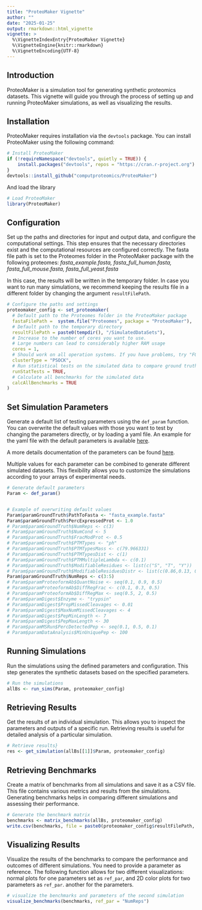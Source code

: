 ```yaml
---
title: "ProteoMaker Vignette"
author: ""
date: "2025-01-25"
output: rmarkdown::html_vignette
vignette: >
  %\VignetteIndexEntry{ProteoMaker Vignette}
  %\VignetteEngine{knitr::rmarkdown}
  %\VignetteEncoding{UTF-8}
---
```


## Introduction

ProteoMaker is a simulation tool for generating synthetic proteomics datasets. This vignette will guide you through the process of setting up and running ProteoMaker simulations, as well as visualizing the results.

## Installation

ProteoMaker requires installation via the `devtools` package. You can install ProteoMaker using the following command:

```r
# Install ProteoMaker
if (!requireNamespace("devtools", quietly = TRUE)) {
    install.packages("devtools", repos = "https://cran.r-project.org")
}
devtools::install_github("computproteomics/ProteoMaker")
```

And load the library
```r
# Load ProteoMaker
library(ProteoMaker)
```

## Configuration

Set up the paths and directories for input and output data, and configure the computational settings. 
This step ensures that the necessary directories exist and the computational resources are configured correctly. The fasta file path is set to the Proteomes folder in the ProteoMaker package with the following
proteomes: _fasta_example.fasta, fasta_full_human.fasta, fasta_full_mouse.fasta, fasta_full_yeast.fasta_

In this case, the results will be written in the temporary folder. In case you want to run many simulations, we recommend keeping the results file in a different folder by changing the argument `resultFilePath`.


```r
# Configure the paths and settings
proteomaker_config <- set_proteomaker(
  # Default path to the Proteomes folder in the ProteoMaker package
  fastaFilePath =  system.file("Proteomes", package = "ProteoMaker"),
  # Default path to the temporary directory
  resultFilePath = paste0(tempdir(), "/SimulatedDataSets"),
  # Increase to the number of cores you want to use.                                                                     
  # Large numbers can lead to considerably higher RAM usage
  cores = 1, 
  # Should work on all operation systems. If you have problems, try "FORK" instead
  clusterType = "PSOCK",
  # Run statistical tests on the simulated data to compare ground truth with simulated values
  runStatTests = TRUE,
  # Calculate all benchmarks for the simulated data
  calcAllBenchmarks = TRUE               
)
```

## Set Simulation Parameters

Generate a default list of testing parameters using the `def_param` function. You can overwrite the default values with those you want to test by changing the parameters directly, or by loading a yaml file. An example 
for the yaml file with the default parameters is available [here](https://github.com/computproteomics/ProteoMaker/blob/master/inst/config/parameters.yaml). 

A more details documentation of the parameters can be found [here](https://computproteomics.bmb.sdu.dk/app_direct/ProteoMaker/Parameters.html).

Multiple values for each parameter can be combined to generate different simulated datasets. This flexibility allows you to customize the simulations according to your arrays of experimental needs.

```r
# Generate default parameters
Param <- def_param()


# Example of overwriting default values
Param$paramGroundTruth$PathToFasta <- "fasta_example.fasta"
Param$paramGroundTruth$PercExpressedProt <- 1.0
# Param$paramGroundTruth$NumReps <- c(3)
# Param$paramGroundTruth$NumCond <- 5
# Param$paramGroundTruth$FracModProt <- 0.5
# Param$paramGroundTruth$PTMTypes <- "ph"
# Param$paramGroundTruth$PTMTypesMass <- c(79.966331)
# Param$paramGroundTruth$PTMTypesDist <- c(1)
# Param$paramGroundTruth$PTMMultipleLambda <- c(0.1)
# Param$paramGroundTruth$ModifiableResidues <- list(c("S", "T", "Y"))
# Param$paramGroundTruth$ModifiableResiduesDistr <- list(c(0.86,0.13, 0.01))
Param$paramGroundTruth$NumReps <- c(3:5)
# Param$paramProteoformAb$QuantNoise <- seq(0.1, 0.9, 0.5)
# Param$paramProteoformAb$DiffRegFrac <- c(0.1, 0.3, 0.5)
# Param$paramProteoformAb$DiffRegMax <- seq(0.5, 2, 0.5)
# Param$paramDigest$Enzyme <- "trypsin"
# Param$paramDigest$PropMissedCleavages <- 0.01
# Param$paramDigest$MaxNumMissedCleavages <- 4
# Param$paramDigest$PepMinLength <- 7
# Param$paramDigest$PepMaxLength <- 30
# Param$paramMSRun$PercDetectedPep <- seq(0.1, 0.5, 0.1)
# Param$paramDataAnalysis$MinUniquePep <- 100

```

## Running Simulations

Run the simulations using the defined parameters and configuration. This step generates the synthetic datasets based on the specified parameters.

```r
# Run the simulations
allBs <- run_sims(Param, proteomaker_config)

```

## Retrieving Results

Get the results of an individual simulation. This allows you to inspect the parameters and outputs of a specific run. Retrieving results is useful for detailed analysis of a particular simulation.

```r
# Retrieve results}
res <- get_simulation(allBs[[1]]$Param, proteomaker_config)

```

## Retrieving Benchmarks

Create a matrix of benchmarks from all simulations and save it as a CSV file. This file contains various metrics and results from the simulations. Generating benchmarks helps in comparing different simulations and assessing their performance.

```r
# Generate the benchmark matrix
benchmarks <- matrix_benchmarks(allBs, proteomaker_config)
write.csv(benchmarks, file = paste0(proteomaker_config$resultFilePath, "/allBenchmarks.csv"))

```

## Visualizing Results

Visualize the results of the benchmarks to compare the performance and outcomes of different simulations. You need to provide a 
parameter as reference. The following function allows for two different visualizations: normal plots for one parameters set as `ref_par`, and 2D color plots for two parameters as `ref_par`.
another for the parameters. 


```r
# visualize the benchmarks and parameters of the second simulation
visualize_benchmarks(benchmarks, ref_par = "NumReps")

```
